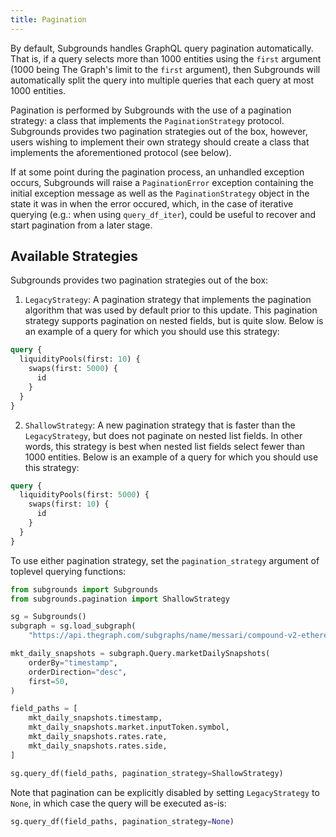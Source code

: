 ```yaml
---
title: Pagination
---
```




By default, Subgrounds handles GraphQL query pagination automatically. That is, if a query selects more than 1000 entities using the `first` argument (1000 being The Graph's limit to the `first` argument), then Subgrounds will automatically split the query into multiple queries that each query at most 1000 entities.

Pagination is performed by Subgrounds with the use of a pagination strategy: a class that implements the `PaginationStrategy` protocol. Subgrounds provides two pagination strategies out of the box, however, users wishing to implement their own strategy should create a class that implements the aforementioned protocol (see below).

If at some point during the pagination process, an unhandled exception occurs, Subgrounds will raise a `PaginationError` exception containing the initial exception message as well as the `PaginationStrategy` object in the state it was in when the error occured, which, in the case of iterative querying (e.g.: when using `query_df_iter`), could be useful to recover and start pagination from a later stage.

## Available Strategies

Subgrounds provides two pagination strategies out of the box:

1. `LegacyStrategy`: A pagination strategy that implements the pagination algorithm that was used by default prior to this update. This pagination strategy supports pagination on nested fields, but is quite slow. Below is an example of a query for which you should use this strategy:

```graphql
query {
  liquidityPools(first: 10) {
    swaps(first: 5000) {
      id
    }
  }
}
```

2. `ShallowStrategy`: A new pagination strategy that is faster than the `LegacyStrategy`, but does not paginate on nested list fields. In other words, this strategy is best when nested list fields select fewer than 1000 entities. Below is an example of a query for which you should use this strategy:

```graphql
query {
  liquidityPools(first: 5000) {
    swaps(first: 10) {
      id
    }
  }
}
```

To use either pagination strategy, set the `pagination_strategy` argument of toplevel querying functions:

```python copy
from subgrounds import Subgrounds
from subgrounds.pagination import ShallowStrategy

sg = Subgrounds()
subgraph = sg.load_subgraph(
    "https://api.thegraph.com/subgraphs/name/messari/compound-v2-ethereum")

mkt_daily_snapshots = subgraph.Query.marketDailySnapshots(
    orderBy="timestamp",
    orderDirection="desc",
    first=50,
)

field_paths = [
    mkt_daily_snapshots.timestamp,
    mkt_daily_snapshots.market.inputToken.symbol,
    mkt_daily_snapshots.rates.rate,
    mkt_daily_snapshots.rates.side,
]

sg.query_df(field_paths, pagination_strategy=ShallowStrategy)
```

Note that pagination can be explicitly disabled by setting `LegacyStrategy` to `None`, in which case the query will be executed as-is:

```python copy
sg.query_df(field_paths, pagination_strategy=None)
```
